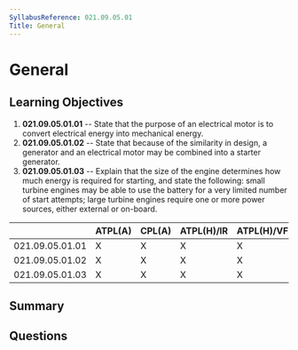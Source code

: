 ```yaml
---
SyllabusReference: 021.09.05.01
Title: General
---
```


# General

## Learning Objectives

1. **021.09.05.01.01** -- State that the purpose of an electrical motor is to
   convert electrical energy into mechanical energy.
2. **021.09.05.01.02** -- State that because of the similarity in design, a
   generator and an electrical motor may be combined into a starter generator.
3. **021.09.05.01.03** -- Explain that the size of the engine determines how
   much energy is required for starting, and state the following: small turbine
   engines may be able to use the battery for a very limited number of start
   attempts; large turbine engines require one or more power sources, either
   external or on-board.

|                 | ATPL(A) | CPL(A) | ATPL(H)/IR | ATPL(H)/VFR | CPL(H) | IR  | CBIR(A) |
| --------------- | ------- | ------ | ---------- | ----------- | ------ | --- | ------- |
| 021.09.05.01.01 | X       | X      | X          | X           | X      |     |         |
| 021.09.05.01.02 | X       | X      | X          | X           | X      |     |         |
| 021.09.05.01.03 | X       | X      | X          | X           | X      |     |         |

## Summary

## Questions
